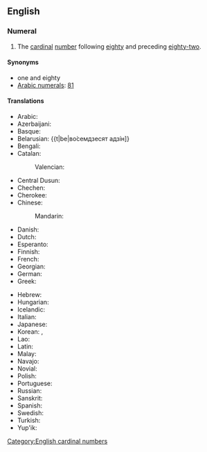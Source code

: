 ==English==
{{cardinalbox|en|80|81|82|eighty|eighty-two|ord=eighty-first}}

===Numeral===
{{head|en|numeral}}

# The [[cardinal]] [[number]] following [[eighty]] and preceding [[eighty-two]].

====Synonyms====
* one and eighty
* [[w:Arabic numerals|Arabic numerals]]: [[81]]

====Translations====
{{trans-top|81}}
* Arabic: {{t|ar|وَاحِد وَثَمَانُون|tr=wāḥid wa-ṯamānūn}}
* Azerbaijani: {{t+|az|səksən bir}}
* Basque: {{t+|eu|laurogeita bat}}
* Belarusian: {{t|be|во́семдзесят адзі́н]}
* Bengali: {{t|bn|একাশি|tr=ekashi}}
* Catalan: {{t+|ca|vuitanta-un}}
*: Valencian: {{t+|ca|huitanta-un}}
* Central Dusun: {{t|dtp|walu nohopod om iso}}
* Chechen: {{t|ce|дезткъе цхьаъ|tr=deztqhe cxha’}}
* Cherokee: {{t|chr|ᏧᏁᎳᏍᎪ ᏌᏬ}}
* Chinese:
*: Mandarin: {{t+|cmn|八十一|tr=bāshí yī}}
* Danish: {{t|da|enogfirs}}
* Dutch: {{t+|nl|eenentachtig}}
* Esperanto: {{t|eo|okdek unu}}
* Finnish: {{t|fi|kahdeksankymmentäyksi}}
* French: {{t+|fr|quatre-vingt-un}}
* Georgian: {{t|ka|ოთხმოცდაერთი}}
* German: {{t|de|einundachtzig}}
* Greek: {{t|el|ογδόντα έν}}
{{trans-mid}}
* Hebrew: {{t|he|שמנים־ואחד|tr=šmoním və-ekhád}}
* Hungarian: {{t+|hu|nyolcvanegy}}
* Icelandic: {{t+|is|áttatíu og einn|m}}
* Italian: {{t+|it|ottantuno}}
* Japanese: {{t|ja|八十一|tr=はちじゅういち, hachi-jū-ichi}}
* Korean: {{t|ko|여든한}}, {{t+|ko|팔십일}}
* Lao: {{t|lo|ແປດສິບເອັດ}}
* Latin: {{t|la|octoginta unus}}
* Malay: {{t|ms|lapan puluh satu}}
* Navajo: {{t|nv|tseebídiin dóó baʼąą tʼááłáʼí}}
* Novial: {{t|nov|otanti-un}}
* Polish: {{t|pl|osiemdziesiąt jeden}}
* Portuguese: {{t|pt|oitenta e um}}
* Russian: {{t+|ru|во́семьдесят оди́н}}
* Sanskrit: {{t+|sa|एकाशीति}}
* Spanish: {{t|es|ochenta y uno}}
* Swedish: {{t+|sv|åttioett}}
* Turkish: {{t|tr|seksen bir}}
* Yup'ik: {{t|esu|yuinaat cetaman atauciq}}
{{trans-bottom}}

[[Category:English cardinal numbers]]